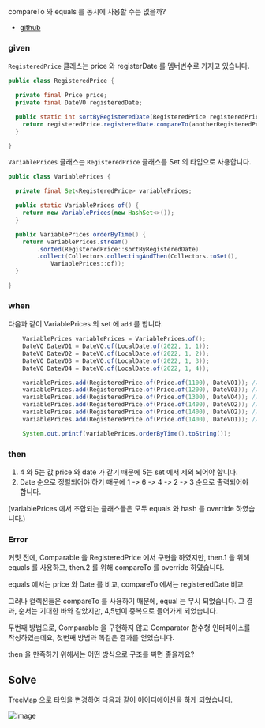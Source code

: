
compareTo 와 equals 를 동시에 사용할 수는 없을까?

- [github](https://github.com/Po-Zzo/wish-list-app/tree/535d32bc4e4553e01c71090a13187357d5818a25/api/src)

### given
`RegisteredPrice` 클래스는 price 와 registerDate 를 멤버변수로 가지고 있습니다.

```java
public class RegisteredPrice {

  private final Price price;
  private final DateVO registeredDate;

  public static int sortByRegisteredDate(RegisteredPrice registeredPrice, RegisteredPrice anotherRegisteredPrice) {
    return registeredPrice.registeredDate.compareTo(anotherRegisteredPrice.registeredDate);
  }

}
```

`VariablePrices` 클래스는 `RegisteredPrice` 클래스를 Set 의 타입으로 사용합니다.
```java
public class VariablePrices {

  private final Set<RegisteredPrice> variablePrices;

  public static VariablePrices of() {
    return new VariablePrices(new HashSet<>());
  }

  public VariablePrices orderByTime() {
    return variablePrices.stream()
        .sorted(RegisteredPrice::sortByRegisteredDate)
        .collect(Collectors.collectingAndThen(Collectors.toSet(),
            VariablePrices::of));
  }

}
```

### when
다음과 같이 VariablePrices 의 set 에  `add` 를 합니다.
```java
    VariablePrices variablePrices = VariablePrices.of();
    DateVO DateVO1 = DateVO.of(LocalDate.of(2022, 1, 1));
    DateVO DateVO2 = DateVO.of(LocalDate.of(2022, 1, 2));
    DateVO DateVO3 = DateVO.of(LocalDate.of(2022, 1, 3));
    DateVO DateVO4 = DateVO.of(LocalDate.of(2022, 1, 4));

    variablePrices.add(RegisteredPrice.of(Price.of(1100), DateVO1)); // 1
    variablePrices.add(RegisteredPrice.of(Price.of(1200), DateVO3)); // 2
    variablePrices.add(RegisteredPrice.of(Price.of(1300), DateVO4)); // 3
    variablePrices.add(RegisteredPrice.of(Price.of(1400), DateVO2)); // 4
    variablePrices.add(RegisteredPrice.of(Price.of(1400), DateVO2)); // 5
    variablePrices.add(RegisteredPrice.of(Price.of(1400), DateVO1)); // 6

    System.out.printf(variablePrices.orderByTime().toString());
```

### then
1. 4 와 5는 값 price 와 date 가  같기 때문에 5는 set 에서 제외 되어야 합니다.
2. Date 순으로 정렬되어야 하기 때문에 1 -> 6 -> 4 -> 2 -> 3 순으로 출력되어야 합니다.

(variablePrices 에서 조합되는 클래스들은 모두 equals 와 hash 를 override 하였습니다.)

### Error
커밋 전에, Comparable 을 RegisteredPrice 에서 구현을 하였지만, then.1 을 위해 equals 를 사용하고,
then.2 를 위해 compareTo 를 override 하였습니다.

equals 에서는 price 와 Date 를 비교, compareTo 에서는 registeredDate 비교

그러나 컬렉션들은 compareTo 를 사용하기 때문에, equal 는 무시 되었습니다.
그 결과, 순서는 기대한 바와 같았지만, 4,5번이 중복으로 들어가게 되었습니다.

두번째 방법으로, Comparable 을 구현하지 않고 Comparator 함수형 인터페이스를 작성하였는데요, 첫번째 방법과 똑같은 결과를 얻었습니다.

then 을 만족하기 위해서는 어떤 방식으로 구조를 짜면 좋을까요?

## Solve
TreeMap 으로 타입을 변경하여 다음과 같이 아이디에이션을 하게 되었습니다.

![image](https://user-images.githubusercontent.com/31977543/173869240-d483b655-4a6b-43c1-b361-69f525ad554a.png)
